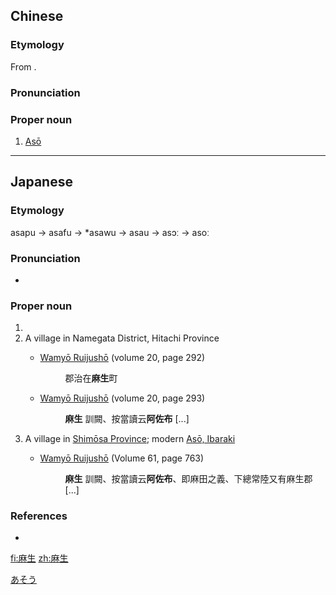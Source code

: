 ==Chinese==
{{zh-forms}}

===Etymology===
From {{der|zh|ja|麻生|tr=Asō}}.

===Pronunciation===
{{zh-pron
|m=Máshēng
|c=maa4 sang1
|cat=pn
}}

===Proper noun===
{{zh-proper noun}}

# {{surname|lang=zh|Japanese|dot=:}} [[Asō]]

----

==Japanese==
{{ja-kanjitab}}
{{wikipedia|Aso}}

===Etymology===
asapu → asafu → *asawu → asau → asɔː → asoː

===Pronunciation===
* {{IPA|[asoː]|lang=ja}}

===Proper noun===
{{ja-pos|あそう|hhira=あさふ|proper}}

# {{surname|lang=ja|sort=あそう}}
# A village in Namegata District, Hitachi Province
#* {{circa|934}} [[w:Wamyō Ruijushō|Wamyō Ruijushō]] (volume 20, page 292)
#*: 郡治在'''麻生'''町
#* {{circa|934}} [[w:Wamyō Ruijushō|Wamyō Ruijushō]] (volume 20, page 293)
#*: '''麻生''' 訓闕、按當讀云'''阿佐布''' [...]
# A village in [[w:Shimōsa Province|Shimōsa Province]]; modern [[w:Asō, Ibaraki|Asō, Ibaraki]]
#* {{circa|934}} [[w:Wamyō Ruijushō|Wamyō Ruijushō]] (Volume 61, page 763)
#*: '''麻生''' 訓闕、按當讀云'''阿佐布'''、即麻田之義、下總常陸又有麻生郡 [...]

===References===
* {{cite-book
|last=Minamoto
|first=Shitagō
|authorlink=w:Minamoto no Shitagō
|coauthors=Kyōto Daigaku Bungakubu Kokugogaku Kokubungaku Kenkyūshitsu
|title=Shohon Shūsei [[w:Wamyō Ruijushō|Wamyō Ruijushō]]: Gaihen
|publisher=Rinsen
|year=circa 934
|year_published=1966
|location=Kyōto
|pages=
|url=
|doi=
|isbn=4-653-00508-7
}}

[[Category:ja:Place names|あそう]]

[[fi:麻生]]
[[zh:麻生]]